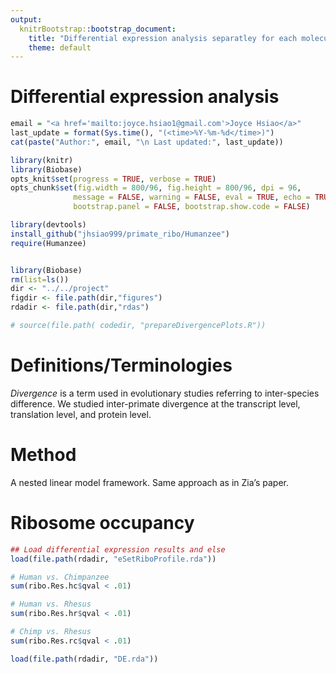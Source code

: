```yaml
---
output:
  knitrBootstrap::bootstrap_document:
    title: "Differential expression analysis separatley for each molecular phenotype"
    theme: default
---
```



Differential expression analysis 
=================================

```r
email = "<a href='mailto:joyce.hsiao1@gmail.com'>Joyce Hsiao</a>"
last_update = format(Sys.time(), "(<time>%Y-%m-%d</time>)")
cat(paste("Author:", email, "\n Last updated:", last_update))
```



```r
library(knitr)
library(Biobase)
opts_knit$set(progress = TRUE, verbose = TRUE)
opts_chunk$set(fig.width = 800/96, fig.height = 800/96, dpi = 96,
              message = FALSE, warning = FALSE, eval = TRUE, echo = TRUE,
              bootstrap.panel = FALSE, bootstrap.show.code = FALSE)
```


```r
library(devtools)
install_github("jhsiao999/primate_ribo/Humanzee")
require(Humanzee)


library(Biobase)
rm(list=ls())
dir <- "../../project"
figdir <- file.path(dir,"figures")
rdadir <- file.path(dir,"rdas")

# source(file.path( codedir, "prepareDivergencePlots.R"))
```


Definitions/Terminologies
=========================

*Divergence* is a term used in evolutionary studies referring to inter-species difference. We studied inter-primate divergence at the transcript level, translation level, and protein level.


Method
======
A nested linear model framework. Same approach as in Zia's paper. 



Ribosome occupancy
==================

```r

## Load differential expression results and else
load(file.path(rdadir, "eSetRiboProfile.rda"))

# Human vs. Chimpanzee
sum(ribo.Res.hc$qval < .01)

# Human vs. Rhesus
sum(ribo.Res.hr$qval < .01)

# Chimp vs. Rhesus
sum(ribo.Res.rc$qval < .01)

load(file.path(rdadir, "DE.rda"))

```




